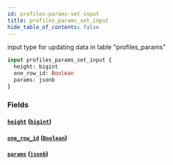```yaml
---
id: profiles-params-set-input
title: profiles_params_set_input
hide_table_of_contents: false
---
```


input type for updating data in table "profiles_params"

```graphql
input profiles_params_set_input {
  height: bigint
  one_row_id: Boolean
  params: jsonb
}
```

### Fields

#### [`height`](#) ([`bigint`](../scalars/bigint))

#### [`one_row_id`](#) ([`Boolean`](../scalars/boolean))

#### [`params`](#) ([`jsonb`](../scalars/jsonb))
